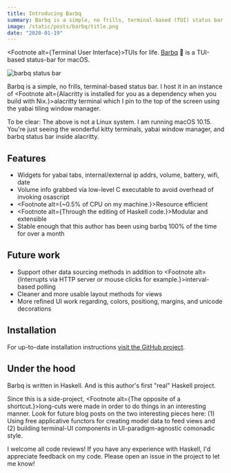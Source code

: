 ```yaml
---
title: Introducing Barbq
summary: Barbq is a simple, no frills, terminal-based (TUI) status bar for macOS
image: /static/posts/barbq/title.png
date: "2020-01-19"
---
```


<Footnote alt={<span>Terminal User Interface</span>}>TUIs</Footnote> for life. [Barbq](https://github.com/bkase/barbq) 🍖 is a TUI-based status-bar for macOS.

![barbq status bar](/static/posts/barbq/barbq.png)

Barbq is a simple, no frills, terminal-based status bar. I host it in an instance of <Footnote alt={<span>Alacritty is installed for you as a dependency when you build with Nix.</span>}>alacritty terminal</Footnote> which I pin to the top of the screen using the yabai tiling window manager.

To be clear: The above is not a Linux system. I am running macOS 10.15. You're just seeing the wonderful kitty terminals, yabai window manager, and barbq status bar inside alacritty.

## Features

* Widgets for yabai tabs, internal/external ip addrs, volume, battery, wifi, date
* Volume info grabbed via low-level C executable to avoid overhead of invoking osascript
* <Footnote alt={<span>~0.5% of CPU on my machine.</span>}>Resource efficient</Footnote>
* <Footnote alt={<span>Through the editing of Haskell code.</span>}>Modular and extensible</Footnote>
* Stable enough that this author has been using barbq 100% of the time for over a month

## Future work

* Support other data sourcing methods in addition to <Footnote alt={<span>Interrupts via HTTP server or mouse clicks for example.</span>}>interval-based polling</Footnote>
* Cleaner and more usable layout methods for views
* More refined UI work regarding, colors, positiong, margins, and unicode decorations

## Installation

For up-to-date installation instructions [visit the GitHub project](https://github.com/bkase/barbq).

## Under the hood

Barbq is written in Haskell. And is this author's first "real" Haskell project.

Since this is a side-project, <Footnote alt={<span>The opposite of a shortcut.</span>}>long-cuts</Footnote> were made in order to do things in an interesting manner. Look for future blog posts on the two interesting pieces here: (1) Using free applicative functors for creating model data to feed views and (2) building terminal-UI components in UI-paradigm-agnostic comonadic style.

I welcome all code reviews! If you have any experience with Haskell, I'd appreciate feedback on my code. Please open an issue in the project to let me know!
